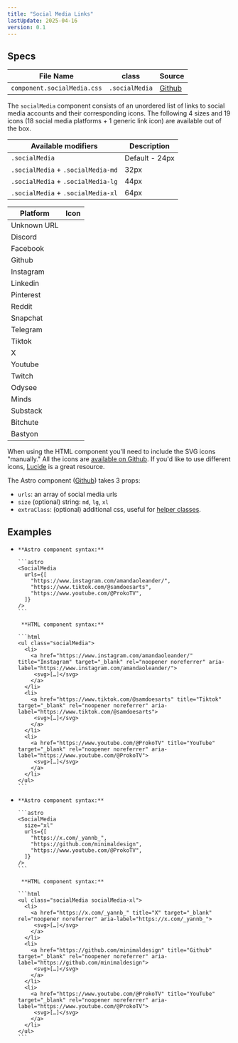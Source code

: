 ```yaml
---
title: "Social Media Links"
lastUpdate: 2025-04-16
version: 0.1
---
```




## Specs

<div class="prose">

| File Name                   | class          | Source      |
| --------------------------- | -------------- | ----------- |
| `component.socialMedia.css` | `.socialMedia` | [Github][1] |

[1]: https://github.com/minimaldesign/mCSS/blob/main/src/styles/component.socialMedia.css

The `socialMedia` component consists of an unordered list of links to social media accounts and their corresponding icons. The following 4 sizes and 19 icons (18 social media platforms + 1 generic link icon) are available out of the box.

| Available modifiers                | Description    |
| ---------------------------------- | -------------- |
| `.socialMedia`                     | Default - 24px |
| `.socialMedia` + `.socialMedia-md` | 32px           |
| `.socialMedia` + `.socialMedia-lg` | 44px           |
| `.socialMedia` + `.socialMedia-xl` | 64px           |

<div class="docs_examples_icons24">

| Platform    | Icon                                         |
| ----------- | -------------------------------------------- |
| Unknown URL | <Fragment set:html={linkIcon} alt="" />      |
| Discord     | <Fragment set:html={discordIcon} alt="" />   |
| Facebook    | <Fragment set:html={facebookIcon} alt="" />  |
| Github      | <Fragment set:html={githubIcon} alt="" />    |
| Instagram   | <Fragment set:html={instagramIcon} alt="" /> |
| Linkedin    | <Fragment set:html={linkedinIcon} alt="" />  |
| Pinterest   | <Fragment set:html={pinterestIcon} alt="" /> |
| Reddit      | <Fragment set:html={redditIcon} alt="" />    |
| Snapchat    | <Fragment set:html={snapchatIcon} alt="" />  |
| Telegram    | <Fragment set:html={telegramIcon} alt="" />  |
| Tiktok      | <Fragment set:html={tiktokIcon} alt="" />    |
| X           | <Fragment set:html={xIcon} alt="" />         |
| Youtube     | <Fragment set:html={youtubeIcon} alt="" />   |
| Twitch      | <Fragment set:html={twitchIcon} alt="" />    |
| Odysee      | <Fragment set:html={odyseeIcon} alt="" />    |
| Minds       | <Fragment set:html={mindsIcon} alt="" />     |
| Substack    | <Fragment set:html={substackIcon} alt="" />  |
| Bitchute    | <Fragment set:html={bitchuteIcon} alt="" />  |
| Bastyon     | <Fragment set:html={bastyonIcon} alt="" />   |

</div>

When using the HTML component you'll need to include the SVG icons "manually." All the icons are [available on Github](https://github.com/minimaldesign/mCSS/tree/main/src/assets/icons). If you'd like to use different icons, [Lucide](https://lucide.dev/) is a great resource.

The Astro component ([Github](https://github.com/minimaldesign/mCSS/blob/main/src/components/SocialMedia.astro)) takes 3 props:

- `urls`: an array of social media urls
- `size` (optional) string: `md`, `lg`, `xl`
- `extraClass`: (optional) additional css, useful for [helper classes](/docs/helpers).

</div>

## Examples

<ul class="docs_examples">
  <li>
    <SocialMedia
      urls={[
        "https://www.instagram.com/amandaoleander/",
        "https://www.tiktok.com/@samdoesarts",
        "https://www.youtube.com/@ProkoTV",
      ]}
      extraClass="mb-sm1"
    />

    **Astro component syntax:**

    ```astro
    <SocialMedia
      urls={[
        "https://www.instagram.com/amandaoleander/",
        "https://www.tiktok.com/@samdoesarts",
        "https://www.youtube.com/@ProkoTV",
      ]}
    />
    ```

     **HTML component syntax:**

    ```html
    <ul class="socialMedia">
      <li>
        <a href="https://www.instagram.com/amandaoleander/" title="Instagram" target="_blank" rel="noopener noreferrer" aria-label="https://www.instagram.com/amandaoleander/">
         <svg>[…]</svg>
        </a>
      </li>
      <li>
        <a href="https://www.tiktok.com/@samdoesarts" title="Tiktok" target="_blank" rel="noopener noreferrer" aria-label="https://www.tiktok.com/@samdoesarts">
         <svg>[…]</svg>
        </a>
      </li>
      <li>
        <a href="https://www.youtube.com/@ProkoTV" title="YouTube" target="_blank" rel="noopener noreferrer" aria-label="https://www.youtube.com/@ProkoTV">
         <svg>[…]</svg>
        </a>
      </li>
    </ul>
    ```

  </li>
  <li>
    <SocialMedia
      size="xl"
      urls={[
        "https://x.com/_yannb_",
        "https://github.com/minimaldesign",
        "https://www.youtube.com/@ProkoTV",
      ]}
      extraClass="mb-sm1"
    />

    **Astro component syntax:**

    ```astro
    <SocialMedia
      size="xl"
      urls={[
        "https://x.com/_yannb_",
        "https://github.com/minimaldesign",
        "https://www.youtube.com/@ProkoTV",
      ]}
    />
    ```

     **HTML component syntax:**

    ```html
    <ul class="socialMedia socialMedia-xl">
      <li>
        <a href="https://x.com/_yannb_" title="X" target="_blank" rel="noopener noreferrer" aria-label="https://x.com/_yannb_">
         <svg>[…]</svg>
        </a>
      </li>
      <li>
        <a href="https://github.com/minimaldesign" title="Github" target="_blank" rel="noopener noreferrer" aria-label="https://github.com/minimaldesign">
         <svg>[…]</svg>
        </a>
      </li>
      <li>
        <a href="https://www.youtube.com/@ProkoTV" title="YouTube" target="_blank" rel="noopener noreferrer" aria-label="https://www.youtube.com/@ProkoTV">
         <svg>[…]</svg>
        </a>
      </li>
    </ul>
    ```

  </li>
</ul>

